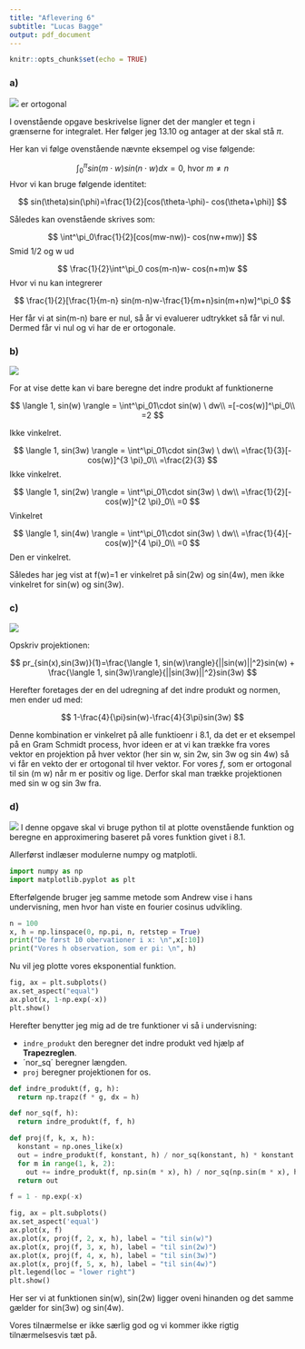 ```yaml
---
title: "Aflevering 6"
subtitle: "Lucas Bagge"
output: pdf_document
---
```


```r
knitr::opts_chunk$set(echo = TRUE)
```


### a)

![](na_alf_6_a.png)
er ortogonal

I ovenstående opgave beskrivelse ligner det der mangler et tegn i grænserne for integralet. Her følger jeg 13.10 og antager at der skal stå $\pi$.

Her kan vi følge ovenstående nævnte eksempel og vise følgende:

$$
\int^\pi_0sin(m\cdot w)sin(n \cdot w) dx = 0 \text{, hvor  }  m\ne n
$$
Hvor vi kan bruge følgende identitet:

$$
sin(\theta)sin(\phi)=\frac{1}{2}[cos(\theta-\phi)- cos(\theta+\phi)]
$$

Således kan ovenstående skrives som:

$$
\int^\pi_0\frac{1}{2}[cos(mw-nw))- cos(nw+mw)]
$$
Smid 1/2 og w ud

$$
\frac{1}{2}\int^\pi_0 cos(m-n)w- cos(n+m)w
$$
Hvor vi nu kan integrerer

$$
\frac{1}{2}[\frac{1}{m-n} sin(m-n)w-\frac{1}{m+n}sin(m+n)w]^\pi_0
$$

Her får vi at sin(m-n) bare er nul, så år vi evaluerer udtrykket så får vi nul.
Dermed får vi nul og vi har de er ortogonale.  


### b)

![](na_alf_6_b.png)

For at vise dette kan vi bare beregne det indre produkt af funktionerne

$$
\langle 1, sin(w) \rangle = \int^\pi_01\cdot sin(w) \ dw\\
=[-cos(w)]^\pi_0\\
=2
$$

Ikke vinkelret.

$$
\langle 1, sin(3w) \rangle = \int^\pi_01\cdot sin(3w) \ dw\\
=\frac{1}{3}[-cos(w)]^{3 \pi}_0\\
=\frac{2}{3}
$$
Ikke vinkelret.

$$
\langle 1, sin(2w) \rangle = \int^\pi_01\cdot sin(3w) \ dw\\
=\frac{1}{2}[-cos(w)]^{2 \pi}_0\\
=0
$$
Vinkelret

$$
\langle 1, sin(4w) \rangle = \int^\pi_01\cdot sin(3w) \ dw\\
=\frac{1}{4}[-cos(w)]^{4 \pi}_0\\
=0
$$
Den er vinkelret.

Således har jeg vist at f(w)=1 er vinkelret på sin(2w) og sin(4w), men ikke vinkelret for sin(w) og sin(3w). 

### c)

![](na_alf_6_c.png)

Opskriv projektionen:

$$
pr_{sin(x),sin(3w)}(1)=\frac{\langle 1, sin(w)\rangle}{||sin(w)||^2}sin(w) + 
\frac{\langle 1, sin(3w)\rangle}{||sin(3w)||^2}sin(3w)
$$

Herefter foretages der en del udregning af det indre produkt og normen, men ender ud med:

$$
1-\frac{4}{\pi}sin(w)-\frac{4}{3\pi}sin(3w)
$$

Denne kombination er vinkelret på alle funktioenr i 8.1, da det er et eksempel på en Gram Schmidt process, hvor ideen er at vi kan trække fra vores vektor en projektion på hver vektor (her sin w, sin 2w, sin 3w og sin 4w) så vi får en vekto der er ortogonal til hver vektor. For vores *f*, som er ortogonal til sin (m w) når m er positiv og lige.  Derfor skal man trække projektionen med sin w og sin 3w fra.

### d)

![](na_alf_6_d.png)
I denne opgave skal vi bruge python til at plotte ovenstående funktion og beregne en approximering baseret på vores funktion givet i 8.1.

Allerførst indlæser modulerne  numpy og matplotli.

```python
import numpy as np
import matplotlib.pyplot as plt
```

Efterfølgende bruger jeg samme metode som Andrew vise i hans undervisning, men hvor han viste en fourier cosinus udvikling. 

```python
n = 100
x, h = np.linspace(0, np.pi, n, retstep = True)
print("De først 10 obervationer i x: \n",x[:10])
print("Vores h observation, som er pi: \n", h)
```
Nu vil jeg plotte vores eksponential funktion.
 
```python
fig, ax = plt.subplots()
ax.set_aspect("equal")
ax.plot(x, 1-np.exp(-x))
plt.show()
```

Herefter benytter jeg mig ad de tre funktioner vi så i undervisning:

- `indre_produkt` den beregner det indre produkt ved hjælp af **Trapezreglen**.
- ´nor_sq´ beregner længden.
- `proj` beregner projektionen for os.

```python
def indre_produkt(f, g, h):
  return np.trapz(f * g, dx = h)

def nor_sq(f, h):
  return indre_produkt(f, f, h)

def proj(f, k, x, h):
  konstant = np.ones_like(x)
  out = indre_produkt(f, konstant, h) / nor_sq(konstant, h) * konstant 
  for m in range(1, k, 2):
    out += indre_produkt(f, np.sin(m * x), h) / nor_sq(np.sin(m * x), h) * np.sin(m * x)
  return out
```

```python
f = 1 - np.exp(-x)

fig, ax = plt.subplots()
ax.set_aspect('equal')
ax.plot(x, f)
ax.plot(x, proj(f, 2, x, h), label = "til sin(w)")
ax.plot(x, proj(f, 3, x, h), label = "til sin(2w)")
ax.plot(x, proj(f, 4, x, h), label = "til sin(3w)")
ax.plot(x, proj(f, 5, x, h), label = "til sin(4w)")
plt.legend(loc = "lower right")
plt.show()
```
Her ser vi at funktionen sin(w), sin(2w) ligger oveni hinanden og det samme gælder for sin(3w) og sin(4w).

Vores tilnærmelse er ikke særlig god og vi kommer ikke rigtig tilnærmelsesvis tæt på. 


 